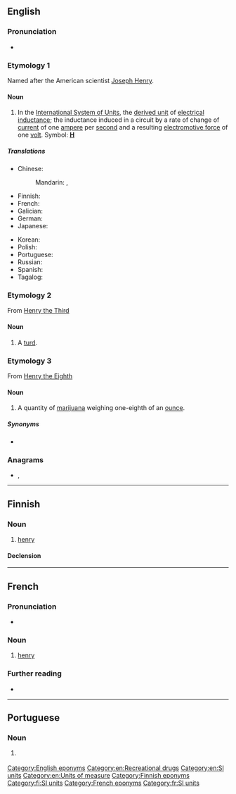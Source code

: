 {{also|Henry}}
==English==

===Pronunciation===
* {{audio|en-us-henry.ogg|Audio (US)|lang=en}}

===Etymology 1===
{{wikipedia|Henry (inductance)}}
Named after the American scientist [[w:Joseph Henry|Joseph Henry]].

====Noun====
{{en-noun|henries|henrys}}

# In the [[International System of Units]], the [[derived unit]] of [[electrical inductance]]; the inductance induced in a circuit by a rate of change of [[current]] of one [[ampere]] per [[second]] and a resulting [[electromotive force]] of one [[volt]]. Symbol: '''[[H]]'''

=====Translations=====
{{trans-top|SI unit for electrical inductance}}
* Chinese:
*: Mandarin: {{t+|cmn|亨利|tr=hēnglì|sc=Hani}}, {{t+|cmn|亨|tr=hēng|sc=Hani}}
* Finnish: {{t+|fi|henry}}
* French: {{t+|fr|henry|m}}
* Galician: {{t+|gl|henry|m}}
* German: {{t+|de|Henry|n}}
* Japanese: {{t+|ja|ヘンリー|tr=henrī|sc=Jpan}}
{{trans-mid}}
* Korean: {{t|ko|헨리|tr=henni|sc=Kore}}
* Polish: {{t+|pl|henr|m}}
* Portuguese: {{t|pt|henry|m}}
* Russian: {{t+|ru|ге́нри|m}}
* Spanish: {{t+|es|henrio|m}}
* Tagalog: {{t|tl|henri}}
{{trans-bottom}}

===Etymology 2===
From [[w:Henry III|Henry the Third]]

====Noun====
{{en-noun|henries}}

# {{lb|en|British|slang}} A [[turd]].

===Etymology 3===
From [[w:Henry VIII|Henry the Eighth]]

====Noun====
{{en-noun|henries}}

# {{lb|en|British|slang}} A quantity of [[marijuana]] weighing one-eighth of an [[ounce]].

=====Synonyms=====
* {{l|en|eighth}}

===Anagrams===
* {{l|en|rhyne}}, {{l|en|yrneh}}

[[Category:English eponyms]]
[[Category:en:Recreational drugs]]
[[Category:en:SI units]]
[[Category:en:Units of measure]]

----

==Finnish==

===Noun===
{{fi-noun}}

# [[#English|henry]] {{gloss|unit of inductance}}

====Declension====
{{fi-decl-valo|henr|||y|ä}}

[[Category:Finnish eponyms]]
[[Category:fi:SI units]]

----

==French==

===Pronunciation===
* {{fr-asph}} {{fr-IPA}}

===Noun===
{{fr-noun|m}}

# {{lb|fr|science}} [[#English|henry]]

===Further reading===
* {{R:TLFi}}

[[Category:French eponyms]]
[[Category:fr:SI units]]

----

==Portuguese==

===Noun===
{{pt-noun|m|s|pl2=henries}}

# {{l|en|henry}} {{gloss|SI unit for electrical inductance}}

{{catlangcode|pt|SI units}}